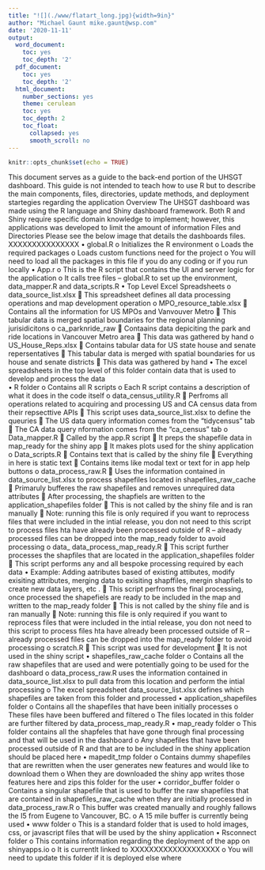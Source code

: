 ```yaml
---
title: "![](./www/flatart_long.jpg){width=9in}"
author: "Michael Gaunt mike.gaunt@wsp.com"
date: '2020-11-11'
output:
  word_document:
    toc: yes
    toc_depth: '2'
  pdf_document:
    toc: yes
    toc_depth: '2'
  html_document:
    number_sections: yes
    theme: cerulean
    toc: yes
    toc_depth: 2
    toc_float:
      collapsed: yes
      smooth_scroll: no
---
```


```r
knitr::opts_chunk$set(echo = TRUE)
```

This document serves as a guide to the back-end portion of the UHSGT dashboard. This guide is not intended to teach how to use R but to describe the main components, files, directories, update methods, and deployment startegies regarding the application
Overview 
The UHSGT dashboard was made using the R language and Shiny dashboard framework. Both R and Shiny require specific domain knowledge to implement; however, this applications was developed to limit the amount of information
Files and Directories 
Please see the below image that details the dashboards files.
XXXXXXXXXXXXXXX
•	global.R 
o	Initializes the R environment
o	Loads the required packages
o	Loads custom functions need for the project
o	You will need to load all the packages in this file if you do any coding or if you run locally 
•	App.r 
o	This is the R script that contains the UI and server logic for the application 
o	It calls tree files – global.R to set up the environment, data_mapper.R and data_scripts.R
•	Top Level Excel Spreadsheets
o	data_source_list.xlsx
	This spreadsheet defines all data processing operations and map development operation 
o	MPO_resource_table.xlsx
	Contains all the information for US MPOs and Vanvouver Metro 
	This tabular data is merged spatial boundaries for the regional planning jurisidicitons
o	ca_parknride_raw
	Contaains data depiciting the park and ride locations in Vancouver Metro area 
	This data was gathered by hand
o	US_House_Reps.xlsx
	Contains tabular data for US state house and senate repersentatives
	This tabular data is merged with spatial boundaries for us house and senate districts
	This data was gathered by hand
•	The excel spreadsheets in the top level of this folder contain data that is used to develop and process the data  
•	R folder 
o	Contains all R scripts
o	Each R script contains a description of what it does in the code itself
o	data_census_utility.R
	Perfroms all operations related to acquiring and processing US and CA census data from their repsecttive APIs
	This script uses data_source_list.xlsx to define the queuries 
	The US data query information comes from the “tidycensus” tab 
	The CA data query nformation comes from the “ca_census” tab
o	Data_mapper.R 
	Called by the app.R script
	It preps the shapefile data in map_ready for the shiny app 
	It makes plots used for the shiny application 
o	Data_scripts.R
	Contains text that is called by the shiny file 
	Everything in here is static text
	Contains items like modal text or text for in app help buttons
o	data_process_raw.R
	Uses the information contained in data_source_list.xlsx to process shapefiles located in shapefiles_raw_cache
	Primaruly bufferes the raw shapefiles and removes unrequired data attributes
	After processing, the shapfiels are written to the application_shapefiles folder 
	This is not called by the shiny file and is ran manually
	Note: running this file is only required if you want to reprocess files that were included in the intial release, you don not need to this script to process files hta have already been processed outside of R – already processed files can be dropped into the map_ready folder to avoid processing 
o	data_ data_process_map_ready.R 
	This script further processes the shapfiles that are located in the application_shapefiles folder
	This script performs any and all bespoke processing required by each data
•	Example: Adding aatributes based of existing attibutes, modify exisiting attributes, merging data to exisiting shapffiles, mergin shapfiels to create new data layers, etc . 
	This script perfroms the final processing, once processed the shapefiels are ready to be included in the map and written to the map_ready folder
	This is not called by the shiny file and is ran manually
	Note: running this file is only required if you want to reprocess files that were included in the intial release, you don not need to this script to process files hta have already been processed outside of R – already processed files can be dropped into the map_ready folder to avoid processing
o	scratch.R 
	This script was used for development 
	It is not used in the shiny script
•	shapefiles_raw_cache folder
o	Contains all the raw shapefiles that are used and were potentially going to be used for the dashboard 
o	data_process_raw.R uses the information contained in data_source_list.xlsx to pull data from this location and perform the intial processing
o	The excel spreadsheet data_source_list.xlsx defines which shapefiles are taken from this folder and processed
•	application_shapefiles folder 
o	Contains all the shapefiles that have been initially processes
o	These  files have been buffered and filtered 
o	The files located in this folder are further filtered by data_process_map_ready.R
•	map_ready folder 
o	This folder contains all the shapfeles that have gone through final processing and that will be used in the dashboard 
o	Any shapefiles that have been processed outside of R and that are to be included in the shiny application should be placed here
•	mapedit_tmp folder
o	Contains dummy shapefiles that are rewritten when the user generates new features and would like to download them 
o	When they are downloaded the shiny app writes those features here and zips this folder for the user
•	corridor_buffer folder 
o	Contains a singular shapefile that is used to buffer the raw shapefiles that are contained in shapefiles_raw_cache when they are initially processed in data_process_raw.R
o	This buffer was created manually and roughly fallows the I5 from Eugene to Vancouver, BC.
o	A 15 mile buffer is currently being used 
•	www folder 
o	This is a standard folder that is used to hold images, css, or javascript files that will be used by the shiny application
•	Rsconnect folder 
o	This contains information regarding the deployment of the app on shinyapps.io 
o	It is currentlt linked to XXXXXXXXXXXXXXXXXXX
o	You will need to update this folder if it is deployed else where
